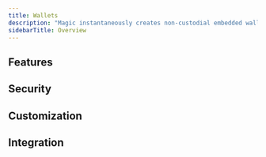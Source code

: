 ```yaml
---
title: Wallets
description: "Magic instantaneously creates non-custodial embedded wallets for your user when they login using any of the provided authentication methods. These wallets utilize our patented TEE Key Management System (TKMS) to keep keys secure and user assets protected. Our wallets are embedded directly into your application and come with a host of features and configurations to make it easy for your users to engage with web3."
sidebarTitle: Overview
---
```


## Features

<CardGroup cols={3}>
  <Card
    title="Transaction Signing"
    icon="rotate"
    href="/embedded-wallet/wallets/features/transaction-signing"
    horizontal
    iconType="solid"
  />
  <Card
    title="Personal Signatures"
    icon="circle-user"
    href="/embedded-wallet/wallets/features/personal-signatures"
    horizontal
    iconType="solid"
  />
  <Card
    title="Fiat On-Ramps"
    icon="money-bill-wave"
    href="/embedded-wallet/wallets/features/fiat-on-ramps"
    horizontal
    iconType="solid"
  />
  <Card
    title="Key Export"
    icon="up-right-from-square"
    href="/embedded-wallet/wallets/features/key-export"
    horizontal
    iconType="solid"
  />
</CardGroup>

## Security

<CardGroup cols={3}>
  <Card
    title="Content Security Policy"
    icon="shield-halved"
    href="/embedded-wallet/wallets/security/content-security-policy"
    horizontal
    iconType="solid"
  />
</CardGroup>

## Customization

<CardGroup cols={3}>
  <Card
    title="Brand & Theme"
    icon="palette"
    href="/embedded-wallet/wallets/customization/brand-and-theme"
    horizontal
    iconType="solid"
  />
  <Card
    title="Widget UI"
    icon="window-maximize"
    href="/embedded-wallet/wallets/customization/widget-ui"
    horizontal
    iconType="solid"
  />
</CardGroup>

## Integration

<CardGroup cols={3}>
  <Card
    title="WAGMI"
    icon="puzzle-piece"
    href="/embedded-wallet/wallets/integrations/wagmi"
    horizontal
    iconType="solid"
  />
</CardGroup>
